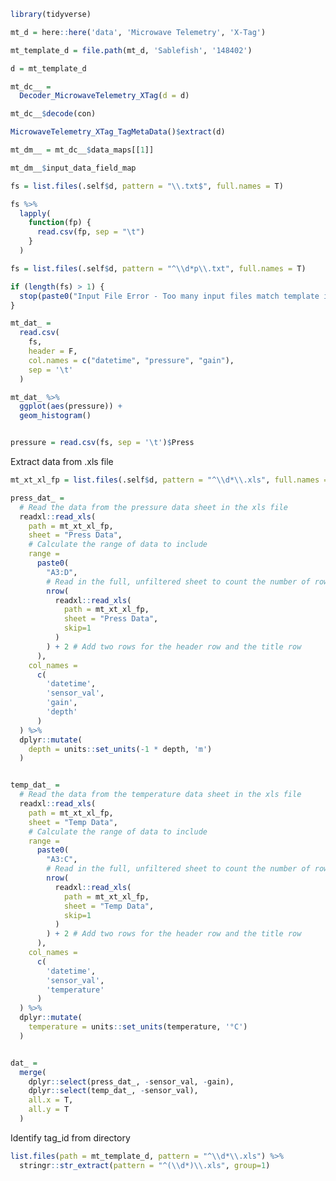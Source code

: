 ```r
library(tidyverse)

mt_d = here::here('data', 'Microwave Telemetry', 'X-Tag')

mt_template_d = file.path(mt_d, 'Sablefish', '148402')
```


```r
d = mt_template_d

mt_dc__ = 
  Decoder_MicrowaveTelemetry_XTag(d = d)

mt_dc__$decode(con)

MicrowaveTelemetry_XTag_TagMetaData()$extract(d)

mt_dm__ = mt_dc__$data_maps[[1]]

mt_dm__$input_data_field_map
```

```r
fs = list.files(.self$d, pattern = "\\.txt$", full.names = T)

fs %>% 
  lapply(
    function(fp) {
      read.csv(fp, sep = "\t")
    }
  )
```



```r
fs = list.files(.self$d, pattern = "^\\d*p\\.txt", full.names = T)

if (length(fs) > 1) {
  stop(paste0("Input File Error - Too many input files match template in directory ", .self$d))
}

mt_dat_ = 
  read.csv(
    fs,
    header = F,
    col.names = c("datetime", "pressure", "gain"),
    sep = '\t'
  )

mt_dat_ %>% 
  ggplot(aes(pressure)) + 
  geom_histogram()


pressure = read.csv(fs, sep = '\t')$Press
```

Extract data from .xls file
```r
mt_xt_xl_fp = list.files(.self$d, pattern = "^\\d*\\.xls", full.names = T)

press_dat_ = 
  # Read the data from the pressure data sheet in the xls file
  readxl::read_xls(
    path = mt_xt_xl_fp,
    sheet = "Press Data",
    # Calculate the range of data to include
    range = 
      paste0(
        "A3:D",
        # Read in the full, unfiltered sheet to count the number of rows of data
        nrow(
          readxl::read_xls(
            path = mt_xt_xl_fp,
            sheet = "Press Data",
            skip=1
          )
        ) + 2 # Add two rows for the header row and the title row
      ),
    col_names = 
      c(
        'datetime',
        'sensor_val',
        'gain',
        'depth'
      )
  ) %>% 
  dplyr::mutate(
    depth = units::set_units(-1 * depth, 'm')
  )


temp_dat_ = 
  # Read the data from the temperature data sheet in the xls file
  readxl::read_xls(
    path = mt_xt_xl_fp,
    sheet = "Temp Data",
    # Calculate the range of data to include
    range = 
      paste0(
        "A3:C",
        # Read in the full, unfiltered sheet to count the number of rows of data
        nrow(
          readxl::read_xls(
            path = mt_xt_xl_fp,
            sheet = "Temp Data",
            skip=1
          )
        ) + 2 # Add two rows for the header row and the title row
      ),
    col_names = 
      c(
        'datetime',
        'sensor_val',
        'temperature'
      )
  ) %>% 
  dplyr::mutate(
    temperature = units::set_units(temperature, '°C')
  )


dat_ = 
  merge(
    dplyr::select(press_dat_, -sensor_val, -gain),
    dplyr::select(temp_dat_, -sensor_val),
    all.x = T,
    all.y = T
  )
```

Identify tag_id from directory
```r
list.files(path = mt_template_d, pattern = "^\\d*\\.xls") %>% 
  stringr::str_extract(pattern = "^(\\d*)\\.xls", group=1)
```
























